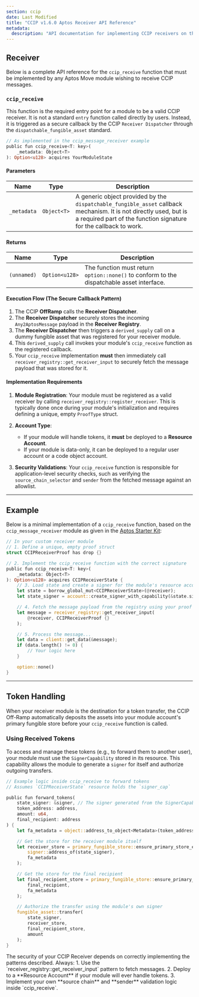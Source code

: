 ```yaml
---
section: ccip
date: Last Modified
title: "CCIP v1.6.0 Aptos Receiver API Reference"
metadata:
  description: "API documentation for implementing CCIP receivers on the Aptos blockchain."
---
```



## Receiver

Below is a complete API reference for the `ccip_receive` function that must be implemented by any Aptos Move module wishing to receive CCIP messages.

### `ccip_receive`

This function is the required entry point for a module to be a valid CCIP receiver. It is not a standard `entry` function called directly by users. Instead, it is triggered as a secure callback by the CCIP `Receiver Dispatcher` through the `dispatchable_fungible_asset` standard.

```rust
// As implemented in the ccip_message_receiver example
public fun ccip_receive<T: key>(
    _metadata: Object<T>
): Option<u128> acquires YourModuleState
```

#### Parameters

| Name                     | Type                     | Description                                                                                                                                                                            |
| ------------------------ | ------------------------ | -------------------------------------------------------------------------------------------------------------------------------------------------------------------------------------- |
| <nobr>`_metadata`</nobr> | <nobr>`Object<T>`</nobr> | A generic object provided by the `dispatchable_fungible_asset` callback mechanism. It is not directly used, but is a required part of the function signature for the callback to work. |

#### Returns

| Name                     | Type                        | Description                                                                               |
| ------------------------ | --------------------------- | ----------------------------------------------------------------------------------------- |
| <nobr>`(unnamed)`</nobr> | <nobr>`Option<u128>`</nobr> | The function must return `option::none()` to conform to the dispatchable asset interface. |

#### Execution Flow (The Secure Callback Pattern)

1.  The CCIP **OffRamp** calls the **Receiver Dispatcher**.
2.  The **Receiver Dispatcher** securely stores the incoming `Any2AptosMessage` payload in the **Receiver Registry**.
3.  The **Receiver Dispatcher** then triggers a `derived_supply` call on a dummy fungible asset that was registered for your receiver module.
4.  This `derived_supply` call invokes your module's `ccip_receive` function as the registered callback.
5.  Your `ccip_receive` implementation **must** then immediately call `receiver_registry::get_receiver_input` to securely fetch the message payload that was stored for it.

#### Implementation Requirements

1.  **Module Registration**: Your module must be registered as a valid receiver by calling `receiver_registry::register_receiver`. This is typically done once during your module's initialization and requires defining a unique, empty `ProofType` struct.

2.  **Account Type**:
    - If your module will handle tokens, it **must** be deployed to a **Resource Account**.
    - If your module is data-only, it can be deployed to a regular user account or a code object account.

3.  **Security Validations**: Your `ccip_receive` function is responsible for application-level security checks, such as verifying the `source_chain_selector` and `sender` from the fetched message against an allowlist.

---

## Example

Below is a minimal implementation of a `ccip_receive` function, based on the `ccip_message_receiver` module as given in the [Aptos Starter Kit](https://github.com/smartcontractkit/aptos-starter-kit):

```rust
// In your custom receiver module
// 1. Define a unique, empty proof struct
struct CCIPReceiverProof has drop {}

// 2. Implement the ccip_receive function with the correct signature
public fun ccip_receive<T: key>(
    _metadata: Object<T>
): Option<u128> acquires CCIPReceiverState {
    // 3. Load state and create a signer for the module's resource account
    let state = borrow_global_mut<CCIPReceiverState>(@receiver);
    let state_signer = account::create_signer_with_capability(&state.signer_cap);

    // 4. Fetch the message payload from the registry using your proof type
    let message = receiver_registry::get_receiver_input(
        @receiver, CCIPReceiverProof {}
    );

    // 5. Process the message...
    let data = client::get_data(&message);
    if (data.length() != 0) {
        // Your logic here
    }

    option::none()
}
```

---

## Token Handling

When your receiver module is the destination for a token transfer, the CCIP Off-Ramp automatically deposits the assets into your module account's primary fungible store before your `ccip_receive` function is called.

### Using Received Tokens

To access and manage these tokens (e.g., to forward them to another user), your module must use the `SignerCapability` stored in its resource. This capability allows the module to generate a `signer` for itself and authorize outgoing transfers.

```rust
// Example logic inside ccip_receive to forward tokens
// Assumes `CCIPReceiverState` resource holds the `signer_cap`

public fun forward_tokens(
    state_signer: &signer, // The signer generated from the SignerCapability
    token_address: address,
    amount: u64,
    final_recipient: address
) {
    let fa_metadata = object::address_to_object<Metadata>(token_address);

    // Get the store for the receiver module itself
    let receiver_store = primary_fungible_store::ensure_primary_store_exists(
        signer::address_of(state_signer),
        fa_metadata
    );

    // Get the store for the final recipient
    let final_recipient_store = primary_fungible_store::ensure_primary_store_exists(
        final_recipient,
        fa_metadata
    );

    // Authorize the transfer using the module's own signer
    fungible_asset::transfer(
        state_signer,
        receiver_store,
        final_recipient_store,
        amount
    );
}
```

<Aside type="caution" title="Security Critical">
  The security of your CCIP Receiver depends on correctly implementing the patterns described. Always: 1. Use the
  `receiver_registry::get_receiver_input` pattern to fetch messages. 2. Deploy to a **Resource Account** if your module
  will ever handle tokens. 3. Implement your own **source chain** and **sender** validation logic inside `ccip_receive`.
</Aside>

<CcipCommon callout="educationalDisclaimer" />
